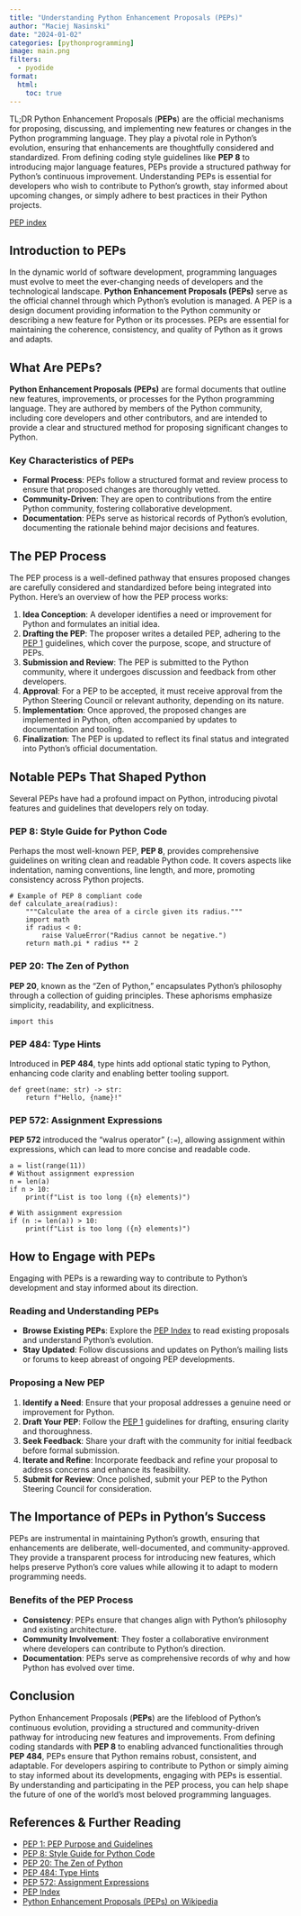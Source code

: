 ```yaml
---
title: "Understanding Python Enhancement Proposals (PEPs)"
author: "Maciej Nasinski"
date: "2024-01-02"
categories: [pythonprogramming]
image: main.png
filters:
  - pyodide
format:
  html:
    toc: true
---
```


TL;DR Python Enhancement Proposals (**PEPs**) are the official mechanisms for proposing, discussing, and implementing new features or changes in the Python programming language. They play a pivotal role in Python's evolution, ensuring that enhancements are thoughtfully considered and standardized. From defining coding style guidelines like **PEP 8** to introducing major language features, PEPs provide a structured pathway for Python's continuous improvement. Understanding PEPs is essential for developers who wish to contribute to Python's growth, stay informed about upcoming changes, or simply adhere to best practices in their Python projects.

[PEP index](https://peps.python.org/pep-0000/)

## Introduction to PEPs

In the dynamic world of software development, programming languages must evolve to meet the ever-changing needs of developers and the technological landscape. **Python Enhancement Proposals (PEPs)** serve as the official channel through which Python's evolution is managed. A PEP is a design document providing information to the Python community or describing a new feature for Python or its processes. PEPs are essential for maintaining the coherence, consistency, and quality of Python as it grows and adapts.

## What Are PEPs?

**Python Enhancement Proposals (PEPs)** are formal documents that outline new features, improvements, or processes for the Python programming language. They are authored by members of the Python community, including core developers and other contributors, and are intended to provide a clear and structured method for proposing significant changes to Python.

### Key Characteristics of PEPs

- **Formal Process**: PEPs follow a structured format and review process to ensure that proposed changes are thoroughly vetted.
- **Community-Driven**: They are open to contributions from the entire Python community, fostering collaborative development.
- **Documentation**: PEPs serve as historical records of Python's evolution, documenting the rationale behind major decisions and features.

## The PEP Process

The PEP process is a well-defined pathway that ensures proposed changes are carefully considered and standardized before being integrated into Python. Here's an overview of how the PEP process works:

1. **Idea Conception**: A developer identifies a need or improvement for Python and formulates an initial idea.
2. **Drafting the PEP**: The proposer writes a detailed PEP, adhering to the [PEP 1](https://www.python.org/dev/peps/pep-0001/) guidelines, which cover the purpose, scope, and structure of PEPs.
3. **Submission and Review**: The PEP is submitted to the Python community, where it undergoes discussion and feedback from other developers.
4. **Approval**: For a PEP to be accepted, it must receive approval from the Python Steering Council or relevant authority, depending on its nature.
5. **Implementation**: Once approved, the proposed changes are implemented in Python, often accompanied by updates to documentation and tooling.
6. **Finalization**: The PEP is updated to reflect its final status and integrated into Python's official documentation.

## Notable PEPs That Shaped Python

Several PEPs have had a profound impact on Python, introducing pivotal features and guidelines that developers rely on today.

### PEP 8: Style Guide for Python Code

Perhaps the most well-known PEP, **PEP 8**, provides comprehensive guidelines on writing clean and readable Python code. It covers aspects like indentation, naming conventions, line length, and more, promoting consistency across Python projects.

```pyodide-python
# Example of PEP 8 compliant code
def calculate_area(radius):
    """Calculate the area of a circle given its radius."""
    import math
    if radius < 0:
        raise ValueError("Radius cannot be negative.")
    return math.pi * radius ** 2
```

### PEP 20: The Zen of Python

**PEP 20**, known as the "Zen of Python," encapsulates Python's philosophy through a collection of guiding principles. These aphorisms emphasize simplicity, readability, and explicitness.

```pyodide-python
import this
```

### PEP 484: Type Hints

Introduced in **PEP 484**, type hints add optional static typing to Python, enhancing code clarity and enabling better tooling support.

```pyodide-python
def greet(name: str) -> str:
    return f"Hello, {name}!"
```

### PEP 572: Assignment Expressions

**PEP 572** introduced the "walrus operator" (`:=`), allowing assignment within expressions, which can lead to more concise and readable code.

```pyodide-python
a = list(range(11))
# Without assignment expression
n = len(a)
if n > 10:
    print(f"List is too long ({n} elements)")

# With assignment expression
if (n := len(a)) > 10:
    print(f"List is too long ({n} elements)")
```

## How to Engage with PEPs

Engaging with PEPs is a rewarding way to contribute to Python's development and stay informed about its direction.

### Reading and Understanding PEPs

- **Browse Existing PEPs**: Explore the [PEP Index](https://www.python.org/dev/peps/) to read existing proposals and understand Python's evolution.
- **Stay Updated**: Follow discussions and updates on Python's mailing lists or forums to keep abreast of ongoing PEP developments.

### Proposing a New PEP

1. **Identify a Need**: Ensure that your proposal addresses a genuine need or improvement for Python.
2. **Draft Your PEP**: Follow the [PEP 1](https://www.python.org/dev/peps/pep-0001/) guidelines for drafting, ensuring clarity and thoroughness.
3. **Seek Feedback**: Share your draft with the community for initial feedback before formal submission.
4. **Iterate and Refine**: Incorporate feedback and refine your proposal to address concerns and enhance its feasibility.
5. **Submit for Review**: Once polished, submit your PEP to the Python Steering Council for consideration.

## The Importance of PEPs in Python's Success

PEPs are instrumental in maintaining Python's growth, ensuring that enhancements are deliberate, well-documented, and community-approved. They provide a transparent process for introducing new features, which helps preserve Python's core values while allowing it to adapt to modern programming needs.

### Benefits of the PEP Process

- **Consistency**: PEPs ensure that changes align with Python's philosophy and existing architecture.
- **Community Involvement**: They foster a collaborative environment where developers can contribute to Python's direction.
- **Documentation**: PEPs serve as comprehensive records of why and how Python has evolved over time.

## Conclusion

Python Enhancement Proposals (**PEPs**) are the lifeblood of Python's continuous evolution, providing a structured and community-driven pathway for introducing new features and improvements. From defining coding standards with **PEP 8** to enabling advanced functionalities through **PEP 484**, PEPs ensure that Python remains robust, consistent, and adaptable. For developers aspiring to contribute to Python or simply aiming to stay informed about its developments, engaging with PEPs is essential. By understanding and participating in the PEP process, you can help shape the future of one of the world's most beloved programming languages.


## References & Further Reading

- [PEP 1: PEP Purpose and Guidelines](https://www.python.org/dev/peps/pep-0001/)
- [PEP 8: Style Guide for Python Code](https://www.python.org/dev/peps/pep-0008/)
- [PEP 20: The Zen of Python](https://www.python.org/dev/peps/pep-0020/)
- [PEP 484: Type Hints](https://www.python.org/dev/peps/pep-0484/)
- [PEP 572: Assignment Expressions](https://www.python.org/dev/peps/pep-0572/)
- [PEP Index](https://www.python.org/dev/peps/)
- [Python Enhancement Proposals (PEPs) on Wikipedia](https://en.wikipedia.org/wiki/Python_enhancement_proposal)
